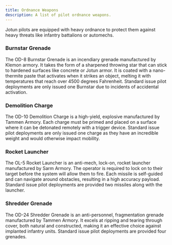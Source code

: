 ```yaml
---
title: Ordnance Weapons
description: A list of pilot ordnance weapons.
---
```


Jotun pilots are equipped with heavy ordnance to protect them against heavy threats like infantry battalions or automechs.

### Burnstar Grenade
The OD-8 Burnstar Grenade is an incendiary grenade manufactured by Klemon armory. It takes the form of a sharpened throwing star that can stick to hardened surfaces like concrete or Jotun armor. It is coated with a nano-thermite paste that activates when it strikes an object, melting it with temperatures that reach over 4500 degrees Fahrenheit. Standard issue pilot deployments are only issued one Burnstar due to incidents of accidental activation.

### Demolition Charge
The OD-10 Demolition Charge is a high-yield, explosive manufactured by Tammen Armory. Each charge must be primed and placed on a surface where it can be detonated remotely with a trigger device. Standard issue pilot deployments are only issued one charge as they have an incredible weight and would otherwise impact mobility.

### Rocket Launcher
The OL-5 Rocket Launcher is an anti-mech, lock-on, rocket launcher manufactured by Sarm Armory. The operator is required to lock on to their target before the system will allow them to fire. Each missile is self-guided and can navigate around obstacles, resulting in a high accuracy payload. Standard issue pilot deployments are provided two missiles along with the launcher.

### Shredder Grenade
The OD-24 Shredder Grenade is an anti-personnel, fragmentation grenade manufactured by Tammen Armory. It excels at ripping and tearing through cover, both natural and constructed, making it an effective choice against implanted infantry units. Standard issue pilot deployments are provided four grenades.